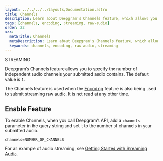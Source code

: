 ---
layout: ../../../../layouts/Documentation.astro
title: Channels
description: Learn about Deepgram's Channels feature, which allows you to specify the number of independent audio channels your submitted audio contains. Used when the Encoding feature is also being used to submit streaming raw audio.
tags: [channels, encoding, streaming, raw-audio]
order: 22
seo:
  metaTitle: Channels
  metaDescription: Learn about Deepgram's Channels feature, which allows you to specify the number of independent audio channels your submitted audio contains. Used when the Encoding feature is also being used to submit streaming raw audio.
  keywords: channels, encoding, raw audio, streaming
---

<div class="badge">STREAMING</div>

Deepgram’s Channels feature allows you to specify the number of independent audio channels your submitted audio contains. The default value is `1`.

The Channels feature is used when the [Encoding](/documentation/features/encoding/) feature is also being used to submit streaming raw audio. It is not read at any other time.

## Enable Feature

To enable Channels, when you call Deepgram’s API, add a `channels` parameter in the query string and set it to the number of channels in your submitted audio.

`channels=NUMBER_OF_CHANNELS`

For an example of audio streaming, see [Getting Started with Streaming Audio](/documentation/getting-started/streaming/).

